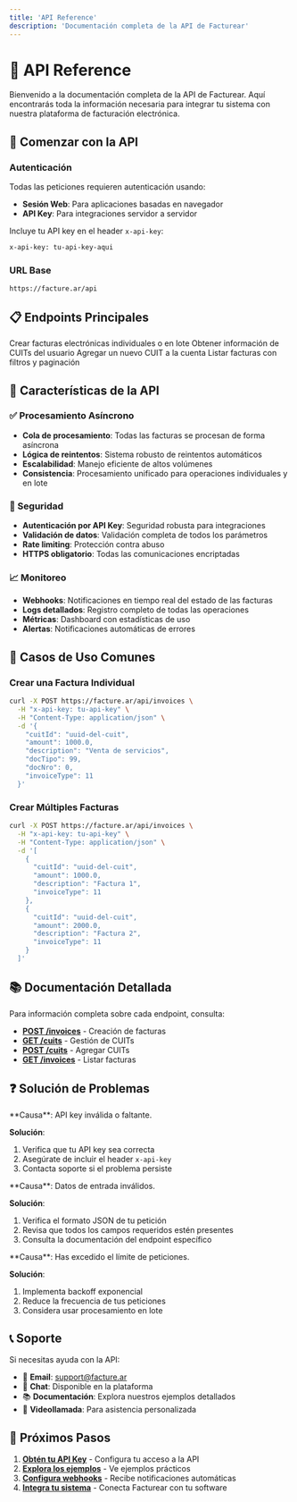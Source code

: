```yaml
---
title: 'API Reference'
description: 'Documentación completa de la API de Facturear'
---
```



# 🔌 API Reference

Bienvenido a la documentación completa de la API de Facturear. Aquí encontrarás toda la información necesaria para integrar tu sistema con nuestra plataforma de facturación electrónica.

## 🚀 Comenzar con la API

### Autenticación

Todas las peticiones requieren autenticación usando:

- **Sesión Web**: Para aplicaciones basadas en navegador
- **API Key**: Para integraciones servidor a servidor

Incluye tu API key en el header `x-api-key`:

```bash
x-api-key: tu-api-key-aqui
```

### URL Base

```
https://facture.ar/api
```

## 📋 Endpoints Principales

<CardGroup cols={2}>
  <Card title="📄 POST /invoices" icon="file-text" href="/es/api-reference/invoices">
    Crear facturas electrónicas individuales o en lote
  </Card>
  <Card title="👤 GET /cuits" icon="user" href="/es/api-reference/cuits">
    Obtener información de CUITs del usuario
  </Card>
  <Card title="➕ POST /cuits" icon="plus" href="/es/api-reference/cuits-create">
    Agregar un nuevo CUIT a la cuenta
  </Card>
  <Card title="📊 GET /invoices" icon="chart-bar" href="/es/api-reference/invoices-list">
    Listar facturas con filtros y paginación
  </Card>
</CardGroup>

## 🔧 Características de la API

### ✅ Procesamiento Asíncrono

- **Cola de procesamiento**: Todas las facturas se procesan de forma asíncrona
- **Lógica de reintentos**: Sistema robusto de reintentos automáticos
- **Escalabilidad**: Manejo eficiente de altos volúmenes
- **Consistencia**: Procesamiento unificado para operaciones individuales y en lote

### 🔐 Seguridad

- **Autenticación por API Key**: Seguridad robusta para integraciones
- **Validación de datos**: Validación completa de todos los parámetros
- **Rate limiting**: Protección contra abuso
- **HTTPS obligatorio**: Todas las comunicaciones encriptadas

### 📈 Monitoreo

- **Webhooks**: Notificaciones en tiempo real del estado de las facturas
- **Logs detallados**: Registro completo de todas las operaciones
- **Métricas**: Dashboard con estadísticas de uso
- **Alertas**: Notificaciones automáticas de errores

## 🎯 Casos de Uso Comunes

### Crear una Factura Individual

```bash
curl -X POST https://facture.ar/api/invoices \
  -H "x-api-key: tu-api-key" \
  -H "Content-Type: application/json" \
  -d '{
    "cuitId": "uuid-del-cuit",
    "amount": 1000.0,
    "description": "Venta de servicios",
    "docTipo": 99,
    "docNro": 0,
    "invoiceType": 11
  }'
```

### Crear Múltiples Facturas

```bash
curl -X POST https://facture.ar/api/invoices \
  -H "x-api-key: tu-api-key" \
  -H "Content-Type: application/json" \
  -d '[
    {
      "cuitId": "uuid-del-cuit",
      "amount": 1000.0,
      "description": "Factura 1",
      "invoiceType": 11
    },
    {
      "cuitId": "uuid-del-cuit",
      "amount": 2000.0,
      "description": "Factura 2",
      "invoiceType": 11
    }
  ]'
```

## 📚 Documentación Detallada

Para información completa sobre cada endpoint, consulta:

- **[POST /invoices](/es/api-reference/invoices)** - Creación de facturas
- **[GET /cuits](/es/api-reference/cuits)** - Gestión de CUITs
- **[POST /cuits](/es/api-reference/cuits-create)** - Agregar CUITs
- **[GET /invoices](/es/api-reference/invoices-list)** - Listar facturas

## ❓ Solución de Problemas

<Accordion title="Error 401: Unauthorized">
**Causa**: API key inválida o faltante.

**Solución**:

1. Verifica que tu API key sea correcta
2. Asegúrate de incluir el header `x-api-key`
3. Contacta soporte si el problema persiste
</Accordion>

<Accordion title="Error 400: Bad Request">
**Causa**: Datos de entrada inválidos.

**Solución**:

1. Verifica el formato JSON de tu petición
2. Revisa que todos los campos requeridos estén presentes
3. Consulta la documentación del endpoint específico
</Accordion>

<Accordion title="Error 429: Too Many Requests">
**Causa**: Has excedido el límite de peticiones.

**Solución**:

1. Implementa backoff exponencial
2. Reduce la frecuencia de tus peticiones
3. Considera usar procesamiento en lote
</Accordion>

## 📞 Soporte

Si necesitas ayuda con la API:

- 📧 **Email**: support@facture.ar
- 💬 **Chat**: Disponible en la plataforma
- 📚 **Documentación**: Explora nuestros ejemplos detallados
- 🎥 **Videollamada**: Para asistencia personalizada

## 🎉 Próximos Pasos

1. **[Obtén tu API Key](/es/getting-started)** - Configura tu acceso a la API
2. **[Explora los ejemplos](/es/api-reference/invoices)** - Ve ejemplos prácticos
3. **[Configura webhooks](/es/guides/webhooks)** - Recibe notificaciones automáticas
4. **[Integra tu sistema](/es/guides/integration)** - Conecta Facturear con tu software
